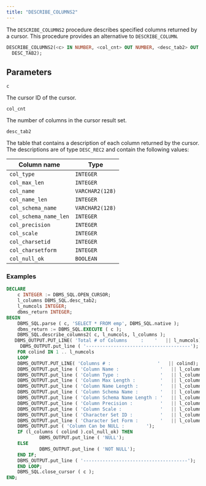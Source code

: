 ```yaml
---
title: "DESCRIBE_COLUMNS2"
---
```


The `DESCRIBE_COLUMNS2` procedure describes specified columns returned by a cursor. This procedure provides an alternative to `DESCRIBE_COLUMN`.

```sql
DESCRIBE_COLUMNS2(<c> IN NUMBER, <col_cnt> OUT NUMBER, <desc_tab2> OUT
  DESC_TAB2);
```

## Parameters

`c`

 The cursor ID of the cursor.

`col_cnt`

 The number of columns in the cursor result set.

`desc_tab2`

 The table that contains a description of each column returned by the cursor. The descriptions are of type `DESC_REC2` and contain the following values:

| Column name           | Type            |
| --------------------- | --------------- |
| `col_type`            | `INTEGER`       |
| `col_max_len`         | `INTEGER`       |
| `col_name`            | `VARCHAR2(128)` |
| `col_name_len`        | `INTEGER`       |
| `col_schema_name`     | `VARCHAR2(128)` |
| `col_schema_name_len` | `INTEGER`       |
| `col_precision`       | `INTEGER`       |
| `col_scale`           | `INTEGER`       |
| `col_charsetid`       | `INTEGER`       |
| `col_charsetform`     | `INTEGER`       |
| `col_null_ok`         | `BOOLEAN`       |

### Examples

```sql
DECLARE
    c INTEGER := DBMS_SQL.OPEN_CURSOR;
    l_columns DBMS_SQL.desc_tab2;
    l_numcols INTEGER;
    dbms_return INTEGER;
BEGIN
    DBMS_SQL.parse ( c, 'SELECT * FROM emp', DBMS_SQL.native );
    dbms_return := DBMS_SQL.EXECUTE ( c );
    DBMS_SQL.describe_columns2( c, l_numcols, l_columns );
   DBMS_OUTPUT.PUT_LINE( 'Total # of Columns     :    '   || l_numcols);
     DBMS_OUTPUT.put_line ( '--------------------------------------');
    FOR colind IN 1 .. l_numcols
    LOOP
    DBMS_OUTPUT.PUT_LINE( 'Columns # :                 '   || colind);
    DBMS_OUTPUT.put_line ( 'Column Name :               '   || l_columns ( colind ).col_name);
    DBMS_OUTPUT.put_line ( 'Column Type :               '   || l_columns ( colind ).col_type);
    DBMS_OUTPUT.put_line ( 'Column Max Length :         '   || l_columns ( colind ).col_max_len);
    DBMS_OUTPUT.put_line ( 'Column Name Length :        '   || l_columns ( colind ).col_name_len);
    DBMS_OUTPUT.put_line ( 'Column Schema Name :        '   || l_columns ( colind ).col_schema_name);
    DBMS_OUTPUT.put_line ( 'Column Schema Name Length : '   || l_columns ( colind ).col_schema_name_len);
    DBMS_OUTPUT.put_line ( 'Column Precision :          '   || l_columns ( colind ).col_precision);
    DBMS_OUTPUT.put_line ( 'Column Scale :              '   || l_columns ( colind ).col_scale);
    DBMS_OUTPUT.put_line ( 'Character Set ID :          '   || l_columns ( colind ).col_charsetid);
    DBMS_OUTPUT.put_line ( 'Character Set Form :        '   || l_columns ( colind ).col_charsetform);
    DBMS_OUTPUT.put ( 'Column Can be NULL :        ');
    IF (l_columns ( colind ).col_null_ok) THEN
            DBMS_OUTPUT.put_line ( 'NULL');
    ELSE
            DBMS_OUTPUT.put_line ( 'NOT NULL');
    END IF;
    DBMS_OUTPUT.put_line ( '--------------------------------------');
    END LOOP;
    DBMS_SQL.close_cursor ( c );
END;
```